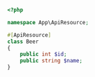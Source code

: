 ```php
<?php

namespace App\ApiResource;

#[ApiResource]
class Beer
{
    public int $id;
    public string $name;
}
```
